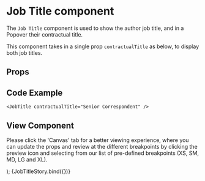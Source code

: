 


<Meta
  title="Newskit Components/Misc/JobTitle"
  component={JobTitle}
/>

# Job Title component
The `Job Title` component is used to show the author job title, and in a Popover their contractual title.

This component takes in a single prop `contractualTitle` as below, to display both job titles.

## Props
<Props of={JobTitle} />

## Code Example
`<JobTitle contractualTitle="Senior Correspondent" />`

## View Component
Please click the 'Canvas' tab for a better viewing experience, where you can update the props and review at the different breakpoints by clicking the preview icon and selecting from our list of pre-defined breakpoints (XS, SM, MD, LG and XL).

  <NewsKitProvider theme={TimesWebLightTheme}>
  <div style={{ paddingTop: '150px'}}>
    <JobTitle contractualTitle="Senior Correspondent"/>
  </div>
  </NewsKitProvider>
);

<Story name="JobTitle">
  {JobTitleStory.bind({})}
</Story>